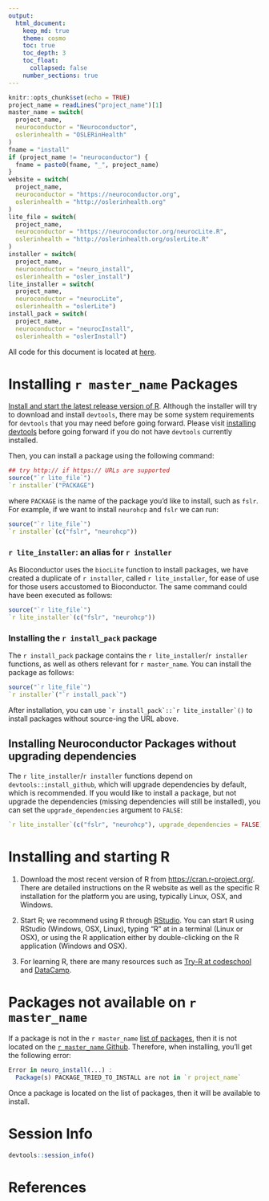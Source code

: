 ```yaml
---
output: 
  html_document:
    keep_md: true
    theme: cosmo
    toc: true
    toc_depth: 3
    toc_float:
      collapsed: false
    number_sections: true
---
```




```r
knitr::opts_chunk$set(echo = TRUE)
project_name = readLines("project_name")[1]
master_name = switch(
  project_name,
  neuroconductor = "Neuroconductor",
  oslerinhealth = "OSLERinHealth"
)
fname = "install"
if (project_name != "neuroconductor") {
  fname = paste0(fname, "_", project_name)
}
website = switch(
  project_name,
  neuroconductor = "https://neuroconductor.org",
  oslerinhealth = "http://oslerinhealth.org"
)
lite_file = switch(
  project_name,
  neuroconductor = "https://neuroconductor.org/neurocLite.R",
  oslerinhealth = "http://oslerinhealth.org/oslerLite.R"
)
installer = switch(
  project_name,
  neuroconductor = "neuro_install",
  oslerinhealth = "osler_install")
lite_installer = switch(
  project_name,
  neuroconductor = "neurocLite",
  oslerinhealth = "oslerLite")
install_pack = switch(
  project_name,
  neuroconductor = "neurocInstall",
  oslerinhealth = "oslerInstall")
```

All code for this document is located at [here](https://raw.githubusercontent.com/muschellij2/neuroc/master/`r fname`/index.R).

# Installing `r master_name` Packages 

[Install and start the latest release version of R](#installing-and-starting-r).  Although the installer will try to download and install `devtools`, there may be some system requirements for `devtools` that you may need before going forward.  Please visit [installing devtools](../installing_devtools/index.html) before going forward if you do not have `devtools` currently installed. 

Then, you can install a package using the following command:

```r
## try http:// if https:// URLs are supported
source("`r lite_file`")
`r installer`("PACKAGE")
```
where `PACKAGE` is the name of the package you'd like to install, such as `fslr`.  For example, if we want to install `neurohcp` and `fslr` we can run:
```r
source("`r lite_file`")
`r installer`(c("fslr", "neurohcp"))
```
### ``r lite_installer``: an alias for ``r installer``

As Bioconductor uses the `biocLite` function to install packages, we have created a duplicate of ``r installer``, called ``r lite_installer``, for ease of use for those users accustomed to Bioconductor.  The same command could have been executed as follows:
```r
source("`r lite_file`")
`r lite_installer`(c("fslr", "neurohcp"))
```

### Installing the ``r install_pack`` package

The ``r install_pack`` package contains the ``r lite_installer``/``r installer`` functions, as well as others relevant for `r master_name`.  You can install the package as follows:

```r
source("`r lite_file`")
`r installer`("`r install_pack`")
```

After installation, you can use `` `r install_pack`::`r lite_installer`() `` to install packages without source-ing the URL above.

## Installing Neuroconductor Packages without upgrading dependencies

The ``r lite_installer``/``r installer`` functions depend on `devtools::install_github`, which will upgrade dependencies by default, which is recommended.  If you would like to install a package, but not upgrade the dependencies (missing dependencies will still be installed), you can set the `upgrade_dependencies` argument to `FALSE`:

```r
`r lite_installer`(c("fslr", "neurohcp"), upgrade_dependencies = FALSE)
```

# Installing and starting R 

1.  Download the most recent version of R from [https://cran.r-project.org/](https://cran.r-project.org/). There are detailed instructions on the R website as well as the specific R installation for the platform you are using, typically Linux, OSX, and Windows.

2.  Start R; we recommend using R through [RStudio](https://www.rstudio.com/).  You can start R using RStudio (Windows, OSX, Linux), typing "R" at in a terminal (Linux or OSX), or using the R application either by double-clicking on the R application (Windows and OSX).

3.  For learning R, there are many resources such as [Try-R at codeschool](http://tryr.codeschool.com/) and [DataCamp](https://www.datacamp.com/getting-started?step=2&track=r).


# Packages not available on `r master_name`

If a package is not in the `r master_name` [list of packages ](`r website`/list-packages/all), then it is not located on the [`r master_name` Github](https://github.com/`r project_name`?tab=repositories).  Therefore, when installing, you'll get the following error:

```r
Error in neuro_install(...) : 
  Package(s) PACKAGE_TRIED_TO_INSTALL are not in `r project_name`
```

Once a package is located on the list of packages, then it will be available to install. 


# Session Info

```r
devtools::session_info()
```

# References
